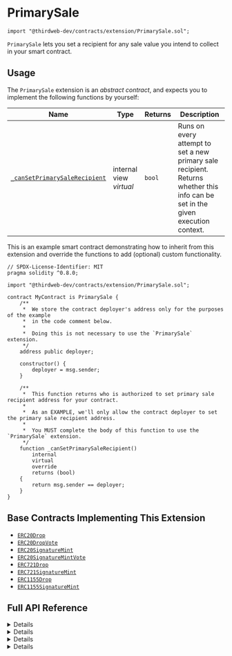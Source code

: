 
# PrimarySale

```solidity
import "@thirdweb-dev/contracts/extension/PrimarySale.sol";
```

`PrimarySale` lets you set a recipient for any sale value you intend to collect in your smart contract.

<GithubButtonLink href="https://github.com/thirdweb-dev/contracts/blob/main/contracts/extension/PrimarySale.sol" />

## Usage

The `PrimarySale` extension is an _abstract contract_, and expects you to implement the following functions by yourself:

| Name                                                                                                         | Type                    | Returns | Description                                                                                                                     |
| ------------------------------------------------------------------------------------------------------------ | ----------------------- | ------- | ------------------------------------------------------------------------------------------------------------------------------- |
| [`_canSetPrimarySaleRecipient`](/contracts/build/extensions/general/PrimarySale#_cansetprimarysalerecipient) | internal view _virtual_ | `bool`  | Runs on every attempt to set a new primary sale recipient. Returns whether this info can be set in the given execution context. |

This is an example smart contract demonstrating how to inherit from this extension and override the functions to add (optional) custom functionality.

```solidity
// SPDX-License-Identifier: MIT
pragma solidity ^0.8.0;

import "@thirdweb-dev/contracts/extension/PrimarySale.sol";

contract MyContract is PrimarySale {
    /**
     *  We store the contract deployer's address only for the purposes of the example
     *  in the code comment below.
     *
     *  Doing this is not necessary to use the `PrimarySale` extension.
     */
    address public deployer;

    constructor() {
        deployer = msg.sender;
    }

    /**
     *  This function returns who is authorized to set primary sale recipient address for your contract.
     *
     *  As an EXAMPLE, we'll only allow the contract deployer to set the primary sale recipient address.
     *
     *  You MUST complete the body of this function to use the `PrimarySale` extension.
     */
    function _canSetPrimarySaleRecipient()
        internal
        virtual
        override
        returns (bool)
    {
        return msg.sender == deployer;
    }
}
```

## Base Contracts Implementing This Extension

- [`ERC20Drop`](/contracts/build/extensions/erc-1155/ERC1155Claimable)
- [`ERC20DropVote`](/contracts/build/base-contracts/erc-20/drop-vote)
- [`ERC20SignatureMint`](/contracts/build/base-contracts/erc-20/signature-mint)
- [`ERC20SignatureMintVote`](/contracts/build/base-contracts/erc-20/signature-mint-vote)
- [`ERC721Drop`](/contracts/build/base-contracts/erc-721/drop)
- [`ERC721SignatureMint`](/contracts/build/base-contracts/erc-721/signature-mint)
- [`ERC1155Drop`](/contracts/build/base-contracts/erc-1155/drop)
- [`ERC1155SignatureMint`](/contracts/build/base-contracts/erc-1155/signature-mint)

## Full API Reference

<Details summary="primarySaleRecipient">

```solidity
function primarySaleRecipient() public view returns (address);
```

- Returns the primary sale recipient address stored in the contract.
- Set this value using the `setPrimarySaleRecipient` function.

</Details>

<Details summary="setPrimarySaleRecipient">

```solidity
function setPrimarySaleRecipient(address saleRecipient) external;
```

- Lets an authorized wallet set the primary sale recipient address.
- Parameter `saleRecipient`: The address to set as the new primary sale recipient.
- The `_canSetPrimarySaleRecipient` function is run on every call to this function. If the return value of `_canSetPrimarySaleRecipient` is `false`, the `setPrimarySaleRecipient` call will revert.

</Details>

<Details summary="_setupPrimarySaleRecipient">

```solidity
function _setupPrimarySaleRecipient(address saleRecipient) internal;
```

- Sets the primary sale recipient.
- Parameter `saleRecipient`: The address to set as the new primary sale recipient.
- The `_canSetPrimarySaleRecipient` function is _not_ run on a call to this function.

</Details>

<Details summary="_canSetPrimarySaleRecipient">

```solidity
function _canSetPrimarySaleRecipient() internal view virtual returns (bool);
```

- Runs on every `setPrimarySaleRecipient` function call.
- Returns whether a new primary sale recipient can be set in the given execution context.
- For example, this function can check whether the wallet calling `setPrimarySaleRecipient` is the contract owner, and enforce that only the current owner should be able to successfully call `setPrimarySaleRecipient`.

</Details>

